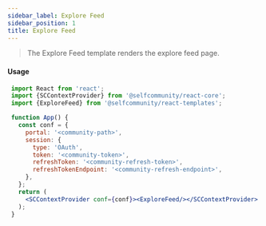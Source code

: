 ```yaml
---
sidebar_label: Explore Feed
sidebar_position: 1
title: Explore Feed
---
```


> The Explore Feed template renders the explore feed page.



<Logged><ExploreFeed/></Logged>

#### Usage

```jsx
 import React from 'react';
 import {SCContextProvider} from '@selfcommunity/react-core';
 import {ExploreFeed} from '@selfcommunity/react-templates';

 function App() {
   const conf = {
     portal: '<community-path>',
     session: {
       type: 'OAuth',
       token: '<community-token>',
       refreshToken: '<community-refresh-token>',
       refreshTokenEndpoint: '<community-refresh-endpoint>',
     },
   };
   return (
     <SCContextProvider conf={conf}><ExploreFeed/></SCContextProvider>
   );
 }
```
